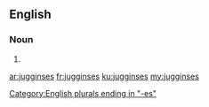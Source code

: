==English==

===Noun===
{{head|en|plural}}

# {{plural of|juggins|lang=en}}

[[Category:English plurals ending in "-es"]]

[[ar:jugginses]]
[[fr:jugginses]]
[[ku:jugginses]]
[[my:jugginses]]
